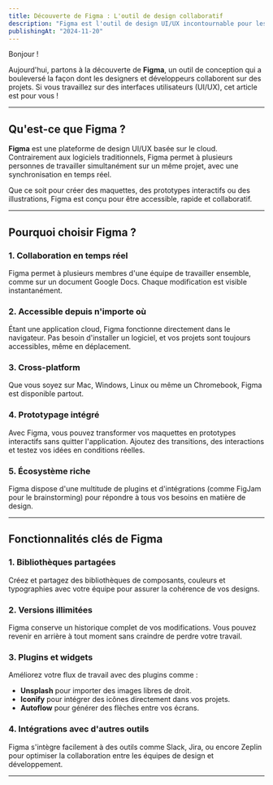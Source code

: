 ```yaml
---
title: Découverte de Figma : L'outil de design collaboratif
description: "Figma est l'outil de design UI/UX incontournable pour les équipes modernes. Découvrez ses fonctionnalités et pourquoi il révolutionne la conception."
publishingAt: "2024-11-20"
---
```


Bonjour !

Aujourd'hui, partons à la découverte de **Figma**, un outil de conception qui a bouleversé la façon dont les designers et développeurs collaborent sur des projets. Si vous travaillez sur des interfaces utilisateurs (UI/UX), cet article est pour vous !

---

## Qu'est-ce que Figma ?

**Figma** est une plateforme de design UI/UX basée sur le cloud. Contrairement aux logiciels traditionnels, Figma permet à plusieurs personnes de travailler simultanément sur un même projet, avec une synchronisation en temps réel.

Que ce soit pour créer des maquettes, des prototypes interactifs ou des illustrations, Figma est conçu pour être accessible, rapide et collaboratif.

---

## Pourquoi choisir Figma ?

### 1. **Collaboration en temps réel**
Figma permet à plusieurs membres d'une équipe de travailler ensemble, comme sur un document Google Docs. Chaque modification est visible instantanément.

### 2. **Accessible depuis n'importe où**
Étant une application cloud, Figma fonctionne directement dans le navigateur. Pas besoin d'installer un logiciel, et vos projets sont toujours accessibles, même en déplacement.

### 3. **Cross-platform**
Que vous soyez sur Mac, Windows, Linux ou même un Chromebook, Figma est disponible partout.

### 4. **Prototypage intégré**
Avec Figma, vous pouvez transformer vos maquettes en prototypes interactifs sans quitter l'application. Ajoutez des transitions, des interactions et testez vos idées en conditions réelles.

### 5. **Écosystème riche**
Figma dispose d'une multitude de plugins et d'intégrations (comme FigJam pour le brainstorming) pour répondre à tous vos besoins en matière de design.

---

## Fonctionnalités clés de Figma

### **1. Bibliothèques partagées**
Créez et partagez des bibliothèques de composants, couleurs et typographies avec votre équipe pour assurer la cohérence de vos designs.

### **2. Versions illimitées**
Figma conserve un historique complet de vos modifications. Vous pouvez revenir en arrière à tout moment sans craindre de perdre votre travail.

### **3. Plugins et widgets**
Améliorez votre flux de travail avec des plugins comme :
- **Unsplash** pour importer des images libres de droit.
- **Iconify** pour intégrer des icônes directement dans vos projets.
- **Autoflow** pour générer des flèches entre vos écrans.

### **4. Intégrations avec d'autres outils**
Figma s'intègre facilement à des outils comme Slack, Jira, ou encore Zeplin pour optimiser la collaboration entre les équipes de design et développement.

---

